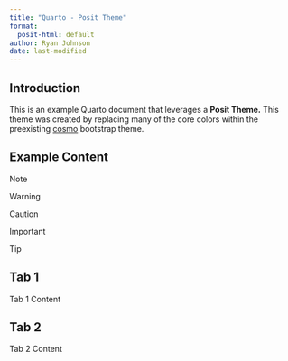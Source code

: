 ```yaml
---
title: "Quarto - Posit Theme"
format:
  posit-html: default
author: Ryan Johnson
date: last-modified
---
```


## Introduction

This is an example Quarto document that leverages a **Posit Theme.** This theme was created by replacing many of the core colors within the preexisting [cosmo](https://github.com/quarto-dev/quarto-cli/blob/main/src/resources/formats/html/bootstrap/themes/cosmo.scss) bootstrap theme.

## Example Content

::: callout-note
Note
:::

::: callout-warning
Warning
:::

::: callout-caution
Caution
:::

::: callout-important
Important
:::

::: callout-tip
Tip
:::

::: panel-tabset
## Tab 1

Tab 1 Content

## Tab 2

Tab 2 Content
:::

